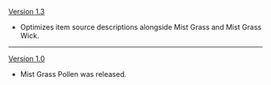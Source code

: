{{Change History/Header}}
[[Version 1.3]]
*Optimizes item source descriptions alongside Mist Grass and Mist Grass Wick.
----
[[Version 1.0]]
*Mist Grass Pollen was released.